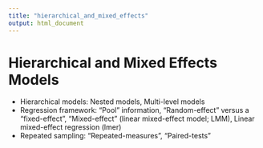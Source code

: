```yaml
---
title: "hierarchical_and_mixed_effects"
output: html_document
---
```


# Hierarchical and Mixed Effects Models

- Hierarchical models: Nested models, Multi-level models
- Regression framework: "Pool" information, "Random-effect" versus a "fixed-effect", "Mixed-effect" (linear mixed-effect model; LMM), Linear mixed-effect regression (lmer)
- Repeated sampling: "Repeated-measures", "Paired-tests"

